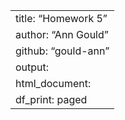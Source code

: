 ---
title: "Homework 5"
author: "Ann Gould"
github: "gould-ann"
output:
  html_document:
    df_print: paged
---